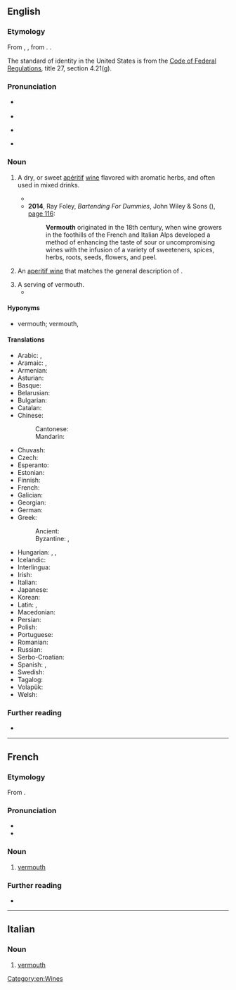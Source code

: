 ==English==

===Etymology===
From {{bor|en|fr|vermout}}, {{m|fr|vermouth}}, from {{der|en|de|Wermut|t=wormwood}}. {{doublet|en|wormwood}}.

The standard of identity in the United States is from the [[s:Code of Federal Regulations|Code of Federal Regulations]], title 27, section 4.21(g).

===Pronunciation===
* {{a|RP}} {{IPA|en|/vəˈmuːθ/|/ˈvɜːməθ/}}
* {{audio|en|LL-Q1860 (eng)-Vealhurl-vermouth.wav|Audio (RP)}}
* {{a|GA}} {{IPA|en|/vɚˈmuθ/}}
* {{rhymes|en|uːθ}}

===Noun===
{{en-noun|~}}

# A dry, or sweet [[apéritif]] [[wine]] flavored with aromatic herbs, and often used in mixed drinks.
#: {{hypo|en|Martini}}
#* {{quote-book|en|year=1956|author=[[w:Delano Ames|Delano Ames]]|title=Crime out of Mind|chapter=14|url=http://openlibrary.org/works/OL5915292W|passage=He gazed around until on the lid of a spinet he spotted a promising collection of bottles, gin, whiskey, '''vermouth''' and sherry, mixed with violin bows, a flute, a toppling pile of books, six volumes of Grove's Dictionary mingled with paperback thrillers, a guitar without any strings, a pair of binoculars, a meerschaum pipe and a jar half-full of wasps and apricot jam.}}
#* '''2014''', Ray Foley, ''Bartending For Dummies'', John Wiley & Sons ({{ISBN|9781118807415}}), [https://books.google.com/books?id=8QaaAgAAQBAJ&lpg=PA116&dq=%22vermouth%22&pg=PA116#v=onepage&q=%22vermouth%22&f=false page 116]:
#*: '''Vermouth''' originated in the 18th century, when wine growers in the foothills of the French and Italian Alps developed a method of enhancing the taste of sour or uncompromising wines with the infusion of a variety of sweeteners, spices, herbs, roots, seeds, flowers, and peel.
# {{lb|en|US|_|[[standard of identity]]}} An [[aperitif wine]] that matches the general description of {{m|en||vermouth}}.
# A serving of vermouth.
#* {{quote-journal|1=en|year=1899|month=Feb|author=Joseph Conrad|authorlink=Joseph Conrad|title=The Heart of Darkness|journal=Blackwood's Edinburgh Magazine|page=201|passage=As we sat over our '''vermuths''' he glorified the Company&rsquo;s business, and by-and-by I expressed casually my surprise at him not going out there.}}

====Hyponyms====
* {{l|en|sweet}} vermouth; {{l|en|dry}} vermouth, {{l|en|French}} {{q|dated slang}}

====Translations====
{{trans-top|wine infused with herbs}}
* Arabic: {{t|ar|إِسْفِنْط|m}} {{q|in antiquity}}, {{t|ar|فِيرْمُوت|m|tr=firmut}}
* Aramaic: {{t|arc|אפסינתינון|tr=ap̄sinṭīnōn|m}}, {{t|arc|אפסנתין|tr=ap̄sinṭīn|m}}
* Armenian: {{t+|hy|վերմուտ}}
* Asturian: {{t|ast|vermú|m}}
* Basque: {{t|eu|bermut}}
* Belarusian: {{t|be|bермут}}
* Bulgarian: {{t|bg|вермут|m}}
* Catalan: {{t+|ca|vermut|m}}
* Chinese:
*: Cantonese: {{t|yue|威末酒|tr=wai1 mut6 zau2|sc=Hani}}
*: Mandarin: {{t+|cmn|味美思|tr=wèiměisī|sc=Hani}}
* Chuvash: {{t|cv|bермут}}
* Czech: {{t+|cs|vermut|m}}
* Esperanto: {{t|eo|vermuto}}
* Estonian: {{t|et|vermut}}
* Finnish: {{t+|fi|vermutti}}
* French: {{t+|fr|vermouth|m}}
* Galician: {{t|gl|vermú|m}}
* Georgian: {{t|ka|ვერმუთი}}
* German: {{t+|de|Wermut|m}}
* Greek: {{t+|el|βερμούτ|n}}
*: Ancient: {{t|grc|ἀψινθίτης|m}}
*: Byzantine: {{t|grc|ἀψίνθιον|n}}, {{t|grc|ἀψινθίατον|n}}
{{trans-mid}}
* Hungarian: {{t+|hu|vermut}}, {{t+|hu|ürmös}}, {{t+|hu|ürmösbor}}
* Icelandic: {{t|is|vermút|n}}
* Interlingua: {{t|ia|vermut}}
* Irish: {{t|ga|fíon mormónta|m}}
* Italian: {{t|it|vermut|m}}
* Japanese: {{t|ja|ベルモット|tr=berumotto|sc=Jpan}}
* Korean: {{t|ko|베르무트}}
* Latin: {{t|la|absinthium|n}}, {{t|la|absinthiātum|n}}
* Macedonian: {{t|mk|вермут|m}}
* Persian: {{t+|fa|ورموت|tr=vermut}}
* Polish: {{t+|pl|wermut|m}}
* Portuguese: {{t+|pt|vermute|m}}
* Romanian: {{t+|ro|vermut|n}}
* Russian: {{t+|ru|ве́рмут|m}}
* Serbo-Croatian: {{t+|sh|vermut|m}}
* Spanish: {{t+|es|vermú|m}}, {{t|es|vermut}}
* Swedish: {{t|sv|vermouth|c}}
* Tagalog: {{t|tl|bermut}}
* Volapük: {{t|vo|vemut}}
* Welsh: {{t|cy|fermŵth|m}}
{{trans-bottom}}

===Further reading===
* {{pedia}}

[[Category:en:Wines]]

----

==French==
{{wp|lang=fr}}

===Etymology===
From {{bor|fr|de|Wermut}}.

===Pronunciation===
* {{fr-IPA}}
* {{audio|fr|LL-Q150 (fra)-WikiLucas00-vermouth.wav|Audio}}

===Noun===
{{fr-noun|m}}

# [[#English|vermouth]]

===Further reading===
* {{R:TLFi}}

{{c|fr|Wines}}

----

==Italian==

===Noun===
{{head|it|noun}}

# [[#English|vermouth]]

{{C|it|Wines}}